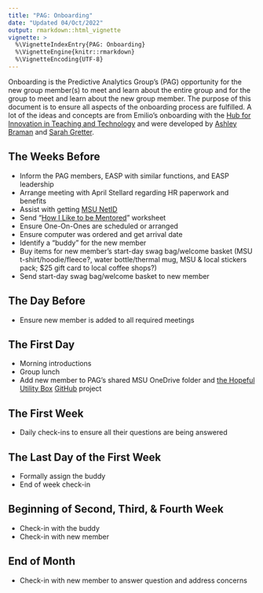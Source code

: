```yaml
---
title: "PAG: Onboarding"
date: "Updated 04/Oct/2022"
output: rmarkdown::html_vignette
vignette: >
  %\VignetteIndexEntry{PAG: Onboarding}
  %\VignetteEngine{knitr::rmarkdown}
  %\VignetteEncoding{UTF-8}
---
```


Onboarding is the Predictive Analytics Group's (PAG) opportunity for the new group member(s) to meet and learn about the entire group and for the group to meet and learn about the new group member. The purpose of this document is to ensure all aspects of the onboarding process are fulfilled. A lot of the ideas and concepts are from Emilio's onboarding with the [Hub for Innovation in Teaching and Technology](https://twitter.com/MSUHub) and were developed by [Ashley Braman](https://www.linkedin.com/in/ashley-braman-b448bb92/) and [Sarah Gretter](https://www.linkedin.com/in/sarahgretter/).

## The Weeks Before
 - Inform the PAG members, EASP with similar functions, and EASP leadership
 - Arrange meeting with April Stellard regarding HR paperwork and benefits
 - Assist with getting [MSU NetID](https://netid.msu.edu/)
 - Send "[How I Like to be Mentored](PAG_HowILikeToBeMentored.Rmd)" worksheet
 - Ensure One-On-Ones are scheduled or arranged
 - Ensure computer was ordered and get arrival date
 - Identify a "buddy" for the new member
 - Buy items for new member's start-day swag bag/welcome basket (MSU t-shirt/hoodie/fleece?, water bottle/thermal mug, MSU & local stickers pack; $25 gift card to local coffee shops?)
 - Send start-day swag bag/welcome basket to new member

## The Day Before
 - Ensure new member is added to all required meetings

## The First Day
 - Morning introductions
 - Group lunch
 - Add new member to PAG's shared MSU OneDrive folder and [the Hopeful Utility Box](https://theHopefulBox.com) [GitHub](https://github.com/emilioxavier/theHUB) project

## The First Week
 - Daily check-ins to ensure all their questions are being answered

## The Last Day of the First Week
 - Formally assign the buddy
 - End of week check-in

## Beginning of Second, Third, & Fourth Week
 - Check-in with the buddy
 - Check-in with new member

## End of Month
 - Check-in with new member to answer question and address concerns
